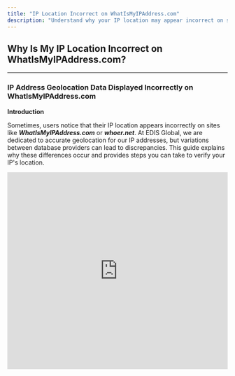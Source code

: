 ```yaml
---
title: "IP Location Incorrect on WhatIsMyIPAddress.com"
description: "Understand why your IP location may appear incorrect on sites like WhatIsMyIPAddress.com. This guide explores geolocation discrepancies and offers steps to verify and correct your IP address’s location."
---
```


## Why Is My IP Location Incorrect on WhatIsMyIPAddress.com?

***

### IP Address Geolocation Data Displayed Incorrectly on WhatIsMyIPAddress.com

**Introduction**

Sometimes, users notice that their IP location appears incorrectly on sites like ***WhatIsMyIPAddress.com*** or ***whoer.net***. At EDIS Global, we are dedicated to accurate geolocation for our IP addresses, but variations between database providers can lead to discrepancies. This guide explains why these differences occur and provides steps you can take to verify your IP's location.

<iframe width="100%" height="450" src="https://www.loom.com/embed/1794535848b64393ac3f282825baf29c?sid=c5507bba-748e-46d6-b047-a7da5aafc93e" frameborder="0" allow="accelerometer; clipboard-write; encrypted-media; gyroscope; picture-in-picture" allowfullscreen />

***

### Why Do IP Location Discrepancies Happen?

IP geolocation relies on third-party databases that interpret IP addresses’ physical locations. Sites like *WhatIsMyIPAddress.com* pull data from sources like IP2Location. Discrepancies can arise when outdated databases are being used.

***

### How IP Geolocation is Maintained

IP address geolocation is managed primarily by regional network organizations. These databases are updated regularly, but third-party services sometimes lag, especially when using free or older databases. As a result, IPs may show locations that are outdated or incorrect.

***

### Common Reasons for Incorrect Geolocation

1. **Old Database Records**: Some providers update their data less frequently, leading to outdated location information.

2. **Mixed Data Sources**: Aggregated data from multiple providers can sometimes mix locations.

3. **User Input**: Certain providers allow users to submit location changes, which can introduce inaccuracies.

4. **Commercial Interest**: GeoIP database providers often limit free access to older data to encourage subscription purchases, affecting location accuracy on free lookup sites.

***

### Steps to Take if Your IP Shows Incorrectly

If your IP location appears incorrect:

1. **Verify with Multiple Sources**: Try geolocation meta-sites like [IPLocation.net](https://www.iplocation.net), which uses multiple databases, to check if the issue is specific to one provider only.

2. **Reach Out to EDIS**: If you’re a client, we can confirm that your IP is correctly registered in major databases and provide guidance.&#x20;

***

### Conclusion

While EDIS maintains accurate geolocation data with several trusted providers, discrepancies can still appear on sites that use outdated information. Rest assured, your VPS location is correct as registered. For more details on geolocation and IP databases, see our [Geolocation & GEO IP Databases Knowledgebase Article](https://docs.edisglobal.com/geolocation-geoip-databases).